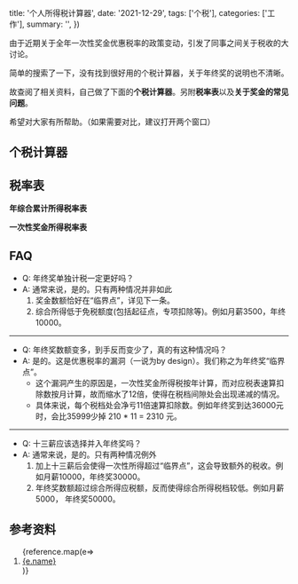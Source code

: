 
  title: '个人所得税计算器',
  date: '2021-12-29',
  tags: ['个税'],
  categories: ['工作'],
  summary: '',
})

由于近期关于全年一次性奖金优惠税率的政策变动，引发了同事之间关于税收的大讨论。

简单的搜索了一下，没有找到很好用的个税计算器，关于年终奖的说明也不清晰。

故查阅了相关资料，自己做了下面的**个税计算器**。另附**税率表**以及**关于奖金的常见问题**。

希望对大家有所帮助。（如果需要对比，建议打开两个窗口）

## 个税计算器

<TaxCalculator/>

## 税率表

**年综合累计所得税率表**

<TaxTable month={false}/>

**一次性奖金所得税率表**

<TaxTable month={true}/>

## FAQ

- Q: 年终奖单独计税一定更好吗？
- A: 通常来说，是的。只有两种情况并非如此
  1. 奖金数额恰好在“临界点”，详见下一条。
  2. 综合所得低于免税额度(包括起征点，专项扣除等)。例如月薪3500，年终10000。

---

- Q: 年终奖数额变多，到手反而变少了，真的有这种情况吗？
- A: 是的。这是优惠税率的漏洞（一说为by design）。我们称之为年终奖“临界点”。
  - 这个漏洞产生的原因是，一次性奖金所得税按年计算，而对应税表速算扣除数按月计算，故而缩水了12倍，使得在税档间隙处会出现递减的情况。
  - 具体来说，每个税档处会净亏11倍速算扣除数。例如年终奖到达36000元时，会比35999少掉 210 * 11 = 2310 元。

---

- Q: 十三薪应该选择并入年终奖吗？
- A: 通常来说，是的。只有两种情况例外
  1. 加上十三薪后会使得一次性所得超过“临界点”，这会导致额外的税收。例如月薪10000，年终奖30000。
  2. 年终奖数额超过综合所得应税额，反而使得综合所得税档较低。例如月薪5000， 年终奖50000。

## 参考资料

<ol>
  {reference.map(e=><li key={e.name}><a href={e.url} target={'_blank'}>{e.name}</a></li>)}
</ol>